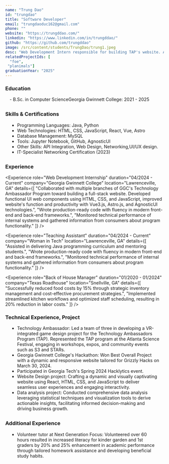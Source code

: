 ```yaml
---
name: "Trung Dao"
id: "trungdao"
title: "Software Developer"
email: "trungdaoduc162@gmail.com"
phone: ""
website: "https://trungddao.com/"
linkedin: "https://www.linkedin.com/in/trungddao/"
github: "https://github.com/trungddao"
image: /src/content/students/TrungDao/trung1.jpeg
desc: "Web Development Intern responsible for building TAP's website. A resourceful and detail-oriented developer with a strong track record of creating user-focused websites. Proficient in HTML, CSS, and JavaScript, with a commitment to delivering high-quality, efficient solutions."
relatedProjectIds: [
  "foe",
 "planimals"]
graduationYear: "2025"
---
```


### Education
<div style="margin-left:1em; margin-bottom:2em">
- B.Sc. in Computer ScienceGeorgia Gwinnett College: 2021 - 2025
</div>

### Skills & Certifications
<ul style="list-style-type: disc;width: 90%; margin-left:1em; margin-bottom:2em">
  <li> Programming Languages: Java, Python</li>
  <li>Web Technologies: HTML, CSS, JavaScript, React, Vue, Astro</li>
  <li>Database Management: MySQL</li>
  <li>Tools: Jupyter Notebook, GitHub, AgnosticUI</li>
  <li>Other Skills: API Integration, Web Design, Networking,UI/UX design.</li>
  <li>IT-Specialist Networking Certification (2023)</li>
</ul>

### Experience
<Experience 
  role="Web Development Internship" 
  duration="04/2024 - Current" 
  company="Georgia Gwinnett College" 
  location="Lawrenceville, GA"
  details={[
    "Collaborated with multiple branches of GGC's Technology Ambassador Program toward building a full-stack website. Developed functional UI web components using HTML, CSS, and JavaScript, improved website's function and productivity with Vue3.js, Astro.js, and AgnosticUI technologies.",
    "Wrote production-ready code with fluency in modern front-end and back-end frameworks.",
    "Monitored technical performance of internal systems and gathered information from consumers about program functionality."
  ]}
/>

<Experience 
  role="Teaching Assistant" 
  duration="04/2024 - Current" 
  company="Woman in Tech" 
  location="Lawrenceville, GA"
  details={[
    "Assisted in delivering Java programming curriculum and mentoring students.",
    "Wrote production-ready code with fluency in modern front-end and back-end frameworks.",
    "Monitored technical performance of internal systems and gathered information from consumers about program functionality."
  ]}
/>

<Experience 
  role="Back of House Manager" 
  duration="01/2020 - 01/2024" 
  company="Texas Roadhouse" 
  location="Snellville, GA"
  details={[
    "Successfully reduced food costs by 15% through strategic inventory management and cost-effective procurement strategies.",
    "Implemented streamlined kitchen workflows and optimized staff scheduling, resulting in 20% reduction in labor costs."
  ]}
/>



### Technical Experience, Project
<ul style="list-style-type: disc;width: 90%; margin-bottom: 2em; margin-left:1em">
<li>Technology Ambassador: Led a team of three in developing a VR-integrated game design project for the Technology Ambassadors Program (TAP). Represented the TAP program at the Atlanta Science Festival, engaging in workshops, expos, and community events such as S3 and STARs.</li>
<li>Georgia Gwinnett College's Hackathon: Won Best Overall Project with a dynamic and responsive website tailored for Grizzly Hacks on March 30, 2024.</li>
<li>Participated in Georgia Tech's Spring 2024 Hacklytics event.</li>
<li>Website Design project: Crafting a dynamic and visually captivating website using React, HTML, CSS, and JavaScript to deliver seamless user experiences and engaging interactivity.</li>
<li>Data analysis project: Conducted comprehensive data analysis leveraging statistical techniques and visualization tools to derive actionable insights, facilitating informed decision-making and driving business growth.</li>
</ul>

### Additional Experience
<ul style="list-style-type: disc;width: 90%; margin-left:1em">
<li>Volunteer tutor at Next Generation Focus: Volunteered over 60 hours resulted in increased literacy for kinder garden and 1st graders by 20% and 25% enhancement in academic performance through tailored homework assistance and developing beneficial study habits.</li>
</ul>